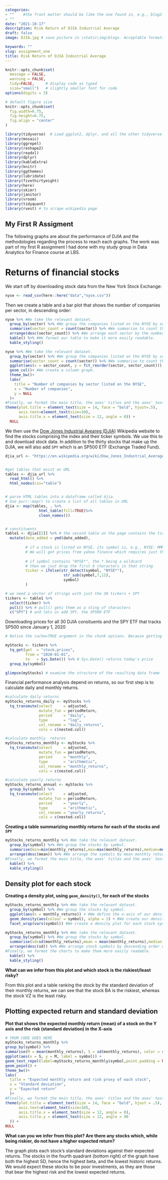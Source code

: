 ```yaml
---
categories:  
- ""    #the front matter should be like the one found in, e.g., blog2.md. It cannot be like the normal Rmd we used
- ""
date: "2021-10-17"
description: Risk Return of DJIA Industrial Average
draft: false
image: DJIA.jpg # save picture in \static\img\blogs. Acceptable formats= jpg, jpeg, or png . Your iPhone pics wont work

keywords: ""
slug: assignment_one 
title: Risk Return of DJIA Industrial Average
---
```

  

```r
knitr::opts_chunk$set(
  message = FALSE, 
  warning = FALSE, 
  tidy=FALSE,     # display code as typed
  size="small")   # slightly smaller font for code
options(digits = 3)

# default figure size
knitr::opts_chunk$set(
  fig.width=6.75, 
  fig.height=6.75,
  fig.align = "center"
)
```


```r
library(tidyverse)  # Load ggplot2, dplyr, and all the other tidyverse packages
library(mosaic)
library(ggrepel)
library(reshape2)
library(readxl)
library(dplyr)
library(kableExtra)
library(knitr)
library(ggthemes)
library(lubridate)
library(fivethirtyeight)
library(here)
library(skimr)
library(janitor)
library(vroom)
library(tidyquant)
library(rvest) # to scrape wikipedia page
```



## My First R Assigment 

The following graphs are about the performance of DJIA and the methodologies regarding the process to reach each graphs. The work was part of my first R assignment I had done with my study group in Data Analytics for Finance course at LBS.

# Returns of financial stocks

We start off by downloading stock data from the New York Stock Exchange:

```r
nyse <- read_csv(here::here("data","nyse.csv"))
```

Then we create a table and a bar plot that shows the number of companies per sector, in descending order:

```r
nyse %>% #We take the relevant dataset.
  group_by(sector) %>% #We group the companies listed on the NYSE by sector.
  summarise(sector_count = count(sector)) %>% #We summarise to count the number of companies by sector.
  arrange(desc(sector_count)) %>% #We arrange each sector by the number of companies in a descending order.
  kable() %>% #We format our table to make it more easily readable.
  kable_styling()

nyse %>% #We take the relevant dataset.
  group_by(sector) %>% #We group the companies listed on the NYSE by sector.
  summarise(sector_count = count(sector)) %>% #We summarise to count the number of companies by sector.
  ggplot(aes(x = sector_count, y = fct_reorder(sector, sector_count))) + #We plot the number of listed companies on the NYSE by sector, and colour and fill by sector to make the information more easily readable.
  geom_col()+ #We create a column graph.
  theme_bw()+
  labs(
    title = "Number of companies by sector listed on the NYSE",
    x = "Number of companies",
    y = NULL
  )+
#Finally, we format the main title, the axes' titles and the axes' text to make the chart more easily readable.
theme(plot.title = element_text(size = 14, face = "bold", hjust=.5), 
      axis.text=element_text(size=10), 
      axis.title.x = element_text(size = 12, angle = 0)) +
  NULL

```



We then use the [Dow Jones Industrial Aveareg (DJIA)](https://en.wikipedia.org/wiki/Dow_Jones_Industrial_Average) Wikipedia website to find the stocks comprising the index and their ticker symbols. We use this to and download stock data. In addition to the thirty stocks that make up the DJIA, we will also add `SPY` which is an SP500 ETF (Exchange Traded Fund).


```r

djia_url <- "https://en.wikipedia.org/wiki/Dow_Jones_Industrial_Average"


#get tables that exist on URL
tables <- djia_url %>% 
  read_html() %>% 
  html_nodes(css="table")


# parse HTML tables into a dataframe called djia. 
# Use purr::map() to create a list of all tables in URL
djia <- map(tables, . %>% 
               html_table(fill=TRUE)%>% 
               clean_names())


# constituents
table1 <- djia[[2]] %>% # the second table on the page contains the ticker symbols
  mutate(date_added = ymd(date_added),
         
         # if a stock is listed on NYSE, its symbol is, e.g., NYSE: MMM
         # We will get prices from yahoo finance which requires just the ticker
         
         # if symbol contains "NYSE*", the * being a wildcard
         # then we jsut drop the first 6 characters in that string
         ticker = ifelse(str_detect(symbol, "NYSE*"),
                          str_sub(symbol,7,11),
                          symbol)
         )

# we need a vector of strings with just the 30 tickers + SPY
tickers <- table1 %>% 
  select(ticker) %>% 
  pull() %>% # pull() gets them as a sting of characters
  c("SPY") # and lets us add SPY, the SP500 ETF

```

Downloading prices for all 30 DJIA consituents and the SPY ETF that tracks SP500 since January 1, 2020

```r
# Notice the cache=TRUE argument in the chunk options. Because getting data is time consuming, # cache=TRUE means that once it downloads data, the chunk will not run again next time you knit your Rmd

myStocks <- tickers %>% 
  tq_get(get  = "stock.prices",
         from = "2020-01-01",
         to   = Sys.Date()) %>% # Sys.Date() returns today's price
  group_by(symbol) 

glimpse(myStocks) # examine the structure of the resulting data frame
```

Financial performance analysis depend on returns, so our first step is to calculate daily and monthly returns.


```r
#calculate daily returns
myStocks_returns_daily <- myStocks %>%
  tq_transmute(select     = adjusted, 
               mutate_fun = periodReturn, 
               period     = "daily", 
               type       = "log",
               col_rename = "daily_returns",
               cols = c(nested.col))  

#calculate monthly  returns
myStocks_returns_monthly <- myStocks %>%
  tq_transmute(select     = adjusted, 
               mutate_fun = periodReturn, 
               period     = "monthly", 
               type       = "arithmetic",
               col_rename = "monthly_returns",
               cols = c(nested.col)) 

#calculate yearly returns
myStocks_returns_annual <- myStocks %>%
  group_by(symbol) %>%
  tq_transmute(select     = adjusted, 
               mutate_fun = periodReturn, 
               period     = "yearly", 
               type       = "arithmetic",
               col_rename = "yearly_returns",
               cols = c(nested.col))
```



**Creating a table summarizing monthly returns for each of the stocks and `SPY`**

```r
myStocks_returns_monthly %>% #We take the relevant dataset.
  group_by(symbol) %>% #We group the stocks by symbol.
  summarise(min=min(monthly_returns),max=max(monthly_returns),median=median(monthly_returns),mean=mean(monthly_returns),sd=sd(monthly_returns)) %>% #We summarise to obtain the minimum, maximum, median, mean and standard deviation of monthly returns.
  arrange(desc(mean)) %>% #We arrange the symbols by mean monthly returns.
#Finally, we format the main title, the axes' titles and the axes' text to make the chart more easily readable.
  kable() %>% 
  kable_styling()

```


## Density plot for each stock

**Creating a density plot, using `geom_density()`, for each of the stocks**

```r
myStocks_returns_monthly %>% #We take the relevant dataset.
  group_by(symbol) %>% #We group the stocks by symbol.
  ggplot(aes(x = monthly_returns)) + #We define the x-axis of our density plots.
  geom_density(aes(colour = symbol), alpha = 1) + #We create our density plots.
  facet_wrap(vars(symbol)) #We create a density plot for each stock symbol.

myStocks_returns_monthly %>% #We take the relevant dataset.
  group_by(symbol) %>% #We group the stocks by symbol.
  summarise(sd=sd(monthly_returns),mean = mean(monthly_returns),median = median (monthly_returns)) %>% #We summarise to obtain the median, mean and standard deviation of monthly returns.
  arrange(desc(sd)) %>% #We arrange stock symbols by descending order of SD of monthly returns to see which are the most and less risky ones.
#Finally, we format the charts to make them more easily readable.
  kable() %>% 
  kable_styling()
```



**What can we infer from this plot and which stock is the riskiest/least risky?**

From this plot and a table ranking the stock by the standard deviation of their monthly returns, we can see that the stock BA is the riskiest, whereas the stock VZ is the least risky.



## Plotting expected return and standard deviation

**Plot that shows the expected monthly return (mean) of a stock on the Y axis and the risk (standard deviation) in the X-axis**

```r
# YOUR CODE GOES HERE
myStocks_returns_monthly %>%
group_by(symbol) %>%
summarise(M = mean(monthly_returns), S = sd(monthly_returns), color = symbol, label = symbol) %>%
ggplot(aes(x = S, y = M, label = symbol)) +
geom_text_repel(label=myStocks_returns_monthly$symbol,point.padding = NA,size=2,label.padding=0.05, segment.size=0.3)+
geom_point() +
theme_bw()+
labs(
  title = "Expected monthly return and risk proxy of each stock",
  x = "Standard deviation",
  y = "Expected return"
  )+
#Finally, we format the main title, the axes' titles and the axes' text to make the chart more easily readable.
theme(plot.title = element_text(size = 14, face = "bold", hjust = .5), 
      axis.text=element_text(size=10), 
      axis.title.x = element_text(size = 12, angle = 0), 
      axis.title.y = element_text(size = 12, angle = 90
  )) +
NULL
```

**What can you we infer from this plot? Are there any stocks which, while being riskier, do not have a higher expected return?**

The graph plots each stock's standard deviations against their expected returns. The stocks in the fourth quadrant (bottom right) of the graph have both the highest SD, hence the highest beta, and the lowest historic returns. We would expect these stocks to be poor investments, as they are those that bear the highest risk and the lowest expected returns.



